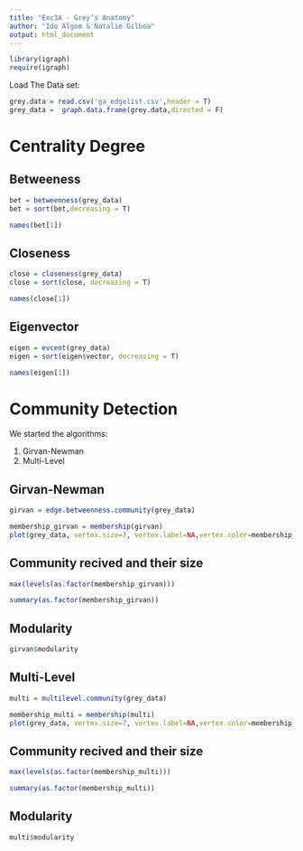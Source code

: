 ```yaml
---
title: "Exc3A - Grey’s Anatomy"
author: "Ido Algom & Natalie Gilboa"
output: html_document
---
```


```r
library(igraph)
require(igraph)
```

Load The Data set: 

```r
grey.data = read.csv('ga_edgelist.csv',header = T)
grey_data =  graph.data.frame(grey.data,directed = F)
```

# Centrality Degree

## Betweeness

```r
bet = betweenness(grey_data)
bet = sort(bet,decreasing = T)
```
```r
names(bet[1])
```

## Closeness 

```r
close = closeness(grey_data)
close = sort(close, decreasing = T)
```
```r
names(close[1])
```

## Eigenvector
```r
eigen = evcent(grey_data)
eigen = sort(eigen$vector, decreasing = T)
```
```r
names(eigen[1])
```

# Community Detection

We started the algorithms: 

1. Girvan-Newman
2. Multi-Level

## Girvan-Newman

```r
girvan = edge.betweenness.community(grey_data)
```

```r
membership_girvan = membership(girvan)
plot(grey_data, vertex.size=7, vertex.label=NA,vertex.color=membership_girvan, asp=FALSE)
```

## Community recived and their size

```r
max(levels(as.factor(membership_girvan)))
```
```r
summary(as.factor(membership_girvan))
```

## Modularity
```r
girvan$modularity
```

## Multi-Level

```r
multi = multilevel.community(grey_data)
```

```r
membership_multi = membership(multi)
plot(grey_data, vertex.size=7, vertex.label=NA,vertex.color=membership_multi, asp=FALSE)
```

## Community recived and their size

```r
max(levels(as.factor(membership_multi)))
```
```r
summary(as.factor(membership_multi))
```

## Modularity
```r
multi$modularity
```

